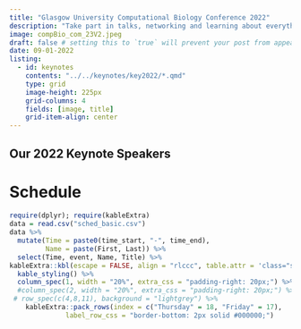 ```yaml
---
title: "Glasgow University Computational Biology Conference 2022"
description: "Take part in talks, networking and learning about everything computational biology!"
image: compBio_com_23V2.jpeg
draft: false # setting this to `true` will prevent your post from appearing on your listing page until you're ready!
date: 09-01-2022
listing:
  - id: keynotes
    contents: "../../keynotes/key2022/*.qmd"
    type: grid
    image-height: 225px
    grid-columns: 4
    fields: [image, title]
    grid-item-align: center
---
```


## Our 2022 Keynote Speakers

::: {#keynotes}
:::

# Schedule

```r
require(dplyr); require(kableExtra)
data = read.csv("sched_basic.csv")
data %>%
  mutate(Time = paste0(time_start, "-", time_end),
         Name = paste(First, Last)) %>%
  select(Time, event, Name, Title) %>%
kableExtra::kbl(escape = FALSE, align = "rlccc", table.attr = 'class="schedule-table"')  %>%
  kable_styling() %>%
  column_spec(1, width = "20%", extra_css = "padding-right: 20px;") %>% 
  #column_spec(2, width = "20%", extra_css = "padding-right: 20px;") %>% 
 # row_spec(c(4,8,11), background = "lightgrey") %>%
    kableExtra::pack_rows(index = c("Thursday" = 18, "Friday" = 17),
              label_row_css = "border-bottom: 2px solid #000000;") 



```

